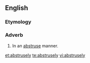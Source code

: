 ==English==

===Etymology===
{{suffix|abstruse|ly}}

===Adverb===
{{en-adv}}

# In an [[abstruse]] manner.

[[et:abstrusely]]
[[te:abstrusely]]
[[vi:abstrusely]]